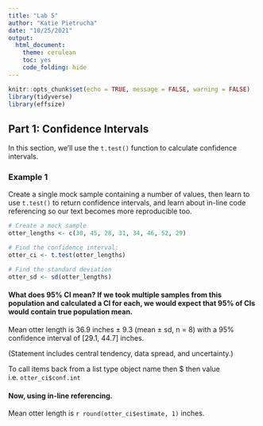 ```yaml
---
title: "Lab 5"
author: "Katie Pietrucha"
date: "10/25/2021"
output: 
  html_document: 
    theme: cerulean
    toc: yes
    code_folding: hide
---
```


```r
knitr::opts_chunk$set(echo = TRUE, message = FALSE, warning = FALSE)
library(tidyverse)
library(effsize)
```

## Part 1: Confidence Intervals

In this section, we'll use the `t.test()` function to calculate confidence intervals.

### Example 1

Create a single mock sample containing a number of values, then learn to use `t.test()` to return confidence intervals, and learn about in-line code referencing so our text becomes more reproducible too.

```r
# Create a mock sample
otter_lengths <- c(30, 45, 28, 31, 34, 46, 52, 29)

# Find the confidence interval:
otter_ci <- t.test(otter_lengths)

# Find the standard deviation
otter_sd <- sd(otter_lengths)
```

#### What does 95% CI mean? If we took multiple samples from this population and calculated a CI for each, we would expect that 95% of CIs would contain true population mean.

Mean otter length is 36.9 inches $\pm$ 9.3 (mean $\pm$ sd, n = 8) with a 95% confidence interval of [29.1, 44.7] inches.

(Statement includes central tendency, data spread, and uncertainty.)

To call items back from a list type object name then $ then value i.e. `otter_ci$conf.int`

#### Now, using in-line referencing.

Mean otter length is `r round(otter_ci$estimate, 1)` inches. 

